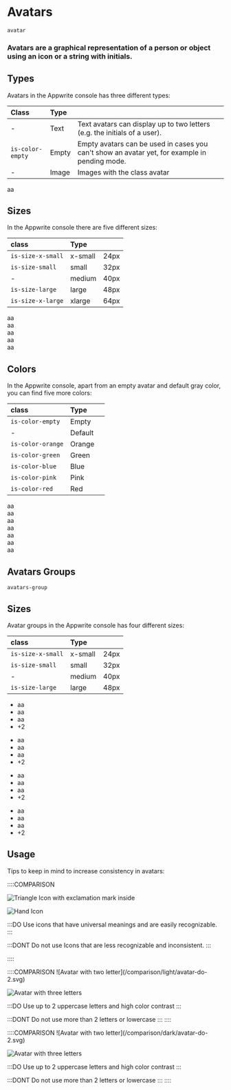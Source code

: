 # Avatars

`avatar`

### Avatars are a graphical representation of a person or object using an icon or a string with initials.

## Types

Avatars in the Appwrite console has three different types:

| Class            | Type  |                                                                                               |
| :--------------- | :---- | :-------------------------------------------------------------------------------------------- |
| -                | Text  | Text avatars can display up to two letters (e.g. the initials of a user).                     |
| `is-color-empty` | Empty | Empty avatars can be used in cases you can't show an avatar yet, for example in pending mode. |
| -                | Image | Images with the class avatar                                                                  |

<Preview center>
  <div class="avatar is-color-empty"></div>
  <div class="avatar">aa</div>
  <img class="avatar" src="https://unsplash.it/40" alt="" />
</Preview>

## Sizes

In the Appwrite console there are five different sizes:

| class             | Type    |                                                                                             |
| :---------------- | :------ | :------------------------------------------------------------------------------------------ |
| `is-size-x-small` | x-small | 24px                                                                                        |
| `is-size-small`   | small   | 32px                                                                                        |
| -                 | medium  | 40px                                                                                        |
| `is-size-large`   | large   | 48px                                                                                        |
| `is-size-x-large` | xlarge  | 64px                                                                                        |

<Preview center>
  <div class="avatar is-size-x-small">aa</div>
  <div class="avatar is-size-small">aa</div>
  <div class="avatar is-size-medium">aa</div>
  <div class="avatar is-size-large">aa</div>
  <div class="avatar is-size-x-large">aa</div>
</Preview>

## Colors

In the Appwrite console, apart from an empty avatar and default gray color, you can find five more colors:

| class             | Type    |                                                                                             |
| :---------------- | :------ | :------------------------------------------------------------------------------------------ |
| `is-color-empty`  | Empty   |                                                                                             |
| -                 | Default |                                                                                             |
| `is-color-orange` | Orange  |                                                                                             |
| `is-color-green`  | Green   |                                                                                             |
| `is-color-blue`   | Blue    |                                                                                             |
| `is-color-pink`   | Pink    |                                                                                             |
| `is-color-red`    | Red     |                                                                                             |

<Preview center>
  <div class="avatar is-color-empty">aa</div>
  <div class="avatar">aa</div>
  <div class="avatar is-color-orange">aa</div>
  <div class="avatar is-color-green">aa</div>
  <div class="avatar is-color-blue">aa</div>
  <div class="avatar is-color-pink">aa</div>
  <div class="avatar is-color-red">aa</div>
</Preview>

## Avatars Groups

`avatars-group`

## Sizes

Avatar groups in the Appwrite console has four different sizes:

| class             | Type    |                                                                                             |
| :---------------- | :------ | :------------------------------------------------------------------------------------------ |
| `is-size-x-small` | x-small | 24px                                                                                        |
| `is-size-small`   | small   | 32px                                                                                        |
| -                 | medium  | 40px                                                                                        |
| `is-size-large`   | large   | 48px                                                                                        |

<Preview center>
 <ul class="avatars-group">
    <li class="avatars-group-item">
        <div class="avatar is-size-x-small is-color-blue">aa</div>
    </li>
    <li class="avatars-group-item">
        <div class="avatar is-size-x-small is-color-orange">aa</div>
    </li>
    <li class="avatars-group-item">
        <div class="avatar is-size-x-small is-color-green">aa</div>
        </li>
    <li class="avatars-group-item">
        <div class="avatar is-size-x-small">+2</div>
    </li>
</ul>
<ul class="avatars-group">
    <li class="avatars-group-item">
        <div class="avatar is-size-small is-color-blue">aa</div>
    </li>
    <li class="avatars-group-item">
        <div class="avatar is-size-small is-color-orange">aa</div>
    </li>
    <li class="avatars-group-item">
        <div class="avatar is-size-small is-color-green">aa</div>
    </li>
    <li class="avatars-group-item">
        <div class="avatar is-size-small">+2</div>
    </li>
</ul>
<ul class="avatars-group">
    <li class="avatars-group-item">
        <div class="avatar is-color-blue">aa</div>
    </li>
    <li class="avatars-group-item">
        <div class="avatar is-color-orange">aa</div>
    </li>
    <li class="avatars-group-item">
        <div class="avatar is-color-green">aa</div>
    </li>
    <li class="avatars-group-item">
        <div class="avatar">+2</div>
    </li>
</ul>

<ul class="avatars-group">
    <li class="avatars-group-item">
        <div class="avatar is-size-large is-color-blue">aa</div>
    </li>
    <li class="avatars-group-item">
        <div class="avatar is-size-large is-color-orange">aa</div>
    </li>
    <li class="avatars-group-item">
        <div class="avatar is-size-large is-color-green">aa</div>
    </li>
    <li class="avatars-group-item">
        <div class="avatar is-size-large">+2</div>
    </li>

</ul>

</Preview>

## Usage

Tips to keep in mind to increase consistency in avatars:

::::COMPARISON

![Triangle Icon with exclamation mark inside](/images/avatar-1.svg)

![Hand Icon](/images/avatar-2.svg)

:::DO
Use icons that have universal meanings and are easily recognizable.
:::

:::DONT
Do not use Icons that are less recognizable and inconsistent.
:::

::::

<div class="u-only-light u-margin-block-start-52">
::::COMPARISON
![Avatar with two letter](/comparison/light/avatar-do-2.svg)

![Avatar with three letters](/comparison/light/avatar-dont-2.svg)

:::DO
Use up to 2 uppercase letters and high color contrast
:::

:::DONT
Do not use more than 2 letters or lowercase
:::
::::

</div>

<div class="u-only-dark u-margin-block-start-52">
::::COMPARISON
![Avatar with two letter](/comparison/dark/avatar-do-2.svg)

![Avatar with three letters](/comparison/dark/avatar-dont-2.svg)

:::DO
Use up to 2 uppercase letters and high color contrast
:::

:::DONT
Do not use more than 2 letters or lowercase
:::
::::

</div>
